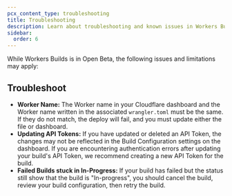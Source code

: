 ```yaml
---
pcx_content_type: troubleshooting
title: Troubleshooting
description: Learn about troubleshooting and known issues in Workers Builds.
sidebar:
  order: 6
---
```


While Workers Builds is in Open Beta, the following issues and limitations may apply: 

## Troubleshoot

- **Worker Name:** The Worker name in your Cloudflare dashboard and the Worker name written in the associated `wrangler.toml` must be the same. If they do not match, the deploy will fail, and you must update either the file or dashboard. 
- **Updating API Tokens:** If you have updated or deleted an API Token, the changes may not be reflected in the Build Configuration settings on the dashboard. If you are encountering authentication errors after updating your build's API Token, we recommend creating a new API Token for the build.
- **Failed Builds stuck in In-Progress:** If your build has failed but the status still show that the build is "In-progress", you should cancel the build, review your build configuration, then retry the build.

